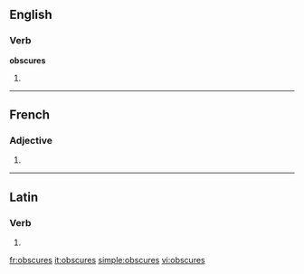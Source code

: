 ==English==

===Verb===
'''obscures'''

# {{third-person singular of|[[obscure]]}}

----

==French==

===Adjective===
{{fr-adj-form|f|p}}

# {{form of|feminine plural|[[obscur]]|lang=fr}}

----

==Latin==

===Verb===
{{la-verb-form|obscūrēs}}

# {{conjugation of|[[obscuro#Latin|obscūrō]]||2|s|pres|act|sub}}

[[fr:obscures]]
[[it:obscures]]
[[simple:obscures]]
[[vi:obscures]]